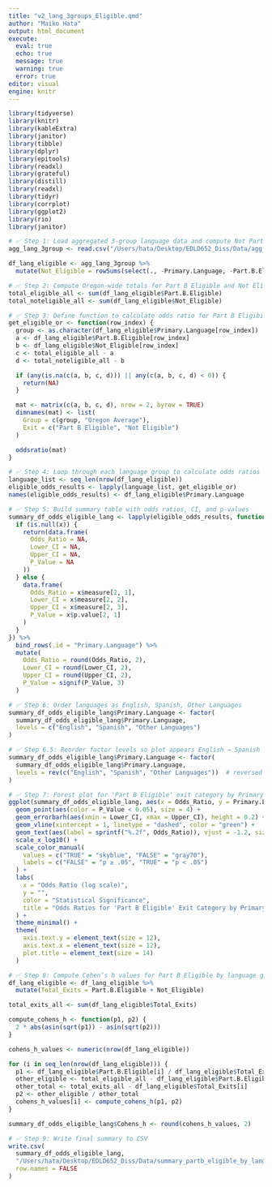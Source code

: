 ```yaml
---
title: "v2_lang_3groups_Eligible.qmd"
author: "Maiko Hata"
output: html_document
execute: 
  eval: true 
  echo: true
  message: true 
  warning: true
  error: true
editor: visual
engine: knitr
---
```


```r
library(tidyverse)
library(knitr)
library(kableExtra)
library(janitor)
library(tibble)
library(dplyr)
library(epitools)
library(readxl)
library(grateful)
library(distill)
library(readxl)
library(tidyr)
library(corrplot)
library(ggplot2)
library(rio)
library(janitor)
```

```r
# ✅ Step 1: Load aggregated 3-group language data and compute Not Part.B.Eligible
agg_lang_3group <- read.csv("/Users/hata/Desktop/EDLD652_Diss/Data/agg_by_lang_3group.csv")

df_lang_eligible <- agg_lang_3group %>%
  mutate(Not_Eligible = rowSums(select(., -Primary.Language, -Part.B.Eligible)))

```

```r
# ✅ Step 2: Compute Oregon-wide totals for Part B Eligible and Not Eligible
total_eligible_all <- sum(df_lang_eligible$Part.B.Eligible)
total_noteligible_all <- sum(df_lang_eligible$Not_Eligible)

```

```r
# ✅ Step 3: Define function to calculate odds ratio for Part B Eligibility by language
get_eligible_or <- function(row_index) {
  group <- as.character(df_lang_eligible$Primary.Language[row_index])
  a <- df_lang_eligible$Part.B.Eligible[row_index]
  b <- df_lang_eligible$Not_Eligible[row_index]
  c <- total_eligible_all - a
  d <- total_noteligible_all - b

  if (any(is.na(c(a, b, c, d))) || any(c(a, b, c, d) < 0)) {
    return(NA)
  }

  mat <- matrix(c(a, b, c, d), nrow = 2, byrow = TRUE)
  dimnames(mat) <- list(
    Group = c(group, "Oregon Average"),
    Exit = c("Part B Eligible", "Not Eligible")
  )

  oddsratio(mat)
}

```

```r
# ✅ Step 4: Loop through each language group to calculate odds ratios
language_list <- seq_len(nrow(df_lang_eligible))
eligible_odds_results <- lapply(language_list, get_eligible_or)
names(eligible_odds_results) <- df_lang_eligible$Primary.Language

```

```r
# ✅ Step 5: Build summary table with odds ratios, CI, and p-values
summary_df_odds_eligible_lang <- lapply(eligible_odds_results, function(x) {
  if (is.null(x)) {
    return(data.frame(
      Odds_Ratio = NA,
      Lower_CI = NA,
      Upper_CI = NA,
      P_Value = NA
    ))
  } else {
    data.frame(
      Odds_Ratio = x$measure[2, 1],
      Lower_CI = x$measure[2, 2],
      Upper_CI = x$measure[2, 3],
      P_Value = x$p.value[2, 1]
    )
  }
}) %>%
  bind_rows(.id = "Primary.Language") %>%
  mutate(
    Odds_Ratio = round(Odds_Ratio, 2),
    Lower_CI = round(Lower_CI, 2),
    Upper_CI = round(Upper_CI, 2),
    P_Value = signif(P_Value, 3)
  )

```

```r
# ✅ Step 6: Order languages as English, Spanish, Other Languages
summary_df_odds_eligible_lang$Primary.Language <- factor(
  summary_df_odds_eligible_lang$Primary.Language,
  levels = c("English", "Spanish", "Other Languages")
)

```

```r
# ✅ Step 6.5: Reorder factor levels so plot appears English → Spanish → Other Languages (top to bottom)
summary_df_odds_eligible_lang$Primary.Language <- factor(
  summary_df_odds_eligible_lang$Primary.Language,
  levels = rev(c("English", "Spanish", "Other Languages"))  # reversed so English appears at top in plot
)

```

```r
# ✅ Step 7: Forest plot for 'Part B Eligible' exit category by Primary Language
ggplot(summary_df_odds_eligible_lang, aes(x = Odds_Ratio, y = Primary.Language)) +
  geom_point(aes(color = P_Value < 0.05), size = 4) +
  geom_errorbarh(aes(xmin = Lower_CI, xmax = Upper_CI), height = 0.2) +
  geom_vline(xintercept = 1, linetype = "dashed", color = "green") +
  geom_text(aes(label = sprintf("%.2f", Odds_Ratio)), vjust = -1.2, size = 3.5) +
  scale_x_log10() +
  scale_color_manual(
    values = c("TRUE" = "skyblue", "FALSE" = "gray70"),
    labels = c("FALSE" = "p ≥ .05", "TRUE" = "p < .05")
  ) +
  labs(
    x = "Odds Ratio (log scale)",
    y = "",
    color = "Statistical Significance",
    title = "Odds Ratios for 'Part B Eligible' Exit Category by Primary Language (Oregon)"
  ) +
  theme_minimal() +
  theme(
    axis.text.y = element_text(size = 12),
    axis.text.x = element_text(size = 12),
    plot.title = element_text(size = 14)
  )

```

```r
# ✅ Step 8: Compute Cohen’s h values for Part B Eligible by language group
df_lang_eligible <- df_lang_eligible %>%
  mutate(Total_Exits = Part.B.Eligible + Not_Eligible)

total_exits_all <- sum(df_lang_eligible$Total_Exits)

compute_cohens_h <- function(p1, p2) {
  2 * abs(asin(sqrt(p1)) - asin(sqrt(p2)))
}

cohens_h_values <- numeric(nrow(df_lang_eligible))

for (i in seq_len(nrow(df_lang_eligible))) {
  p1 <- df_lang_eligible$Part.B.Eligible[i] / df_lang_eligible$Total_Exits[i]
  other_eligible <- total_eligible_all - df_lang_eligible$Part.B.Eligible[i]
  other_total <- total_exits_all - df_lang_eligible$Total_Exits[i]
  p2 <- other_eligible / other_total
  cohens_h_values[i] <- compute_cohens_h(p1, p2)
}

summary_df_odds_eligible_lang$Cohens_h <- round(cohens_h_values, 2)

```

```r
# ✅ Step 9: Write final summary to CSV
write.csv(
  summary_df_odds_eligible_lang,
  "/Users/hata/Desktop/EDLD652_Diss/Data/summary_partb_eligible_by_language.csv",
  row.names = FALSE
)

```

```r

```

```r

```

```r

```

```r

```

```r
```

